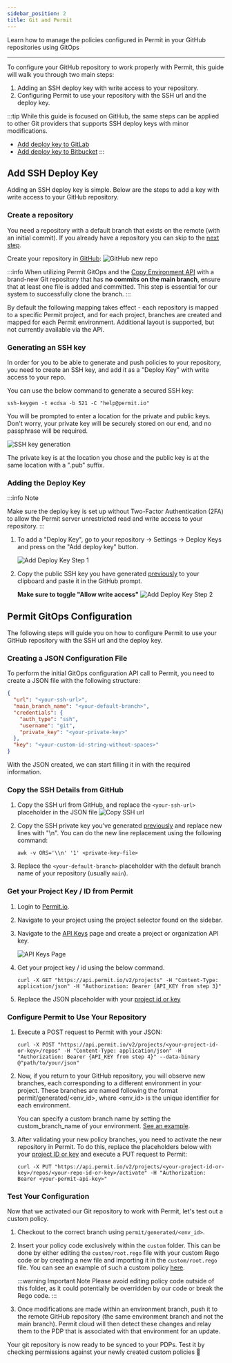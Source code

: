 ```yaml
---
sidebar_position: 2
title: Git and Permit
---
```


Learn how to manage the policies configured in Permit in your GitHub repositories using GitOps

---

To configure your GitHub repository to work properly with Permit, this guide will walk you through two main steps:

1. Adding an SSH deploy key with write access to your repository.
2. Configuring Permit to use your repository with the SSH url and the deploy key.

:::tip
While this guide is focused on GitHub, the same steps can be applied to other Git providers that supports SSH deploy keys with minor modifications.

- [Add deploy key to GitLab](https://docs.gitlab.com/ee/user/project/deploy_keys/)
- [Add deploy key to Bitbucket](https://support.atlassian.com/bitbucket-cloud/docs/set-up-an-ssh-key/)
  :::

## Add SSH Deploy Key

Adding an SSH deploy key is simple. Below are the steps to add a key with write access to your GitHub repository.

### Create a repository

You need a repository with a default branch that exists on the remote (with an initial commit).
If you already have a repository you can skip to the [next step](#generate-an-ssh-key).

Create your repository in [GitHub](https://github.com/new):
![GitHub new repo](/img/integrations/gitops/github-new-repo.png)

:::info
When utilizing Permit GitOps and the [Copy Environment API](https://api.permit.io/v2/redoc#tag/Environments/operation/copy_environment) with a
brand-new Git repository that has **no commits on the main branch**, ensure that at least one file is added and committed. This step
is essential for our system to successfully clone the branch.
:::

By default the following mapping takes effect - each repository is mapped to a specific Permit project, and for each project,
branches are created and mapped for each Permit environment. Additional layout is supported, but not currently available via the API.

### Generating an SSH key

In order for you to be able to generate and push policies to your repository, you need to create an SSH key,
and add it as a "Deploy Key" with write access to your repo.

You can use the below command to generate a secured SSH key:

```
ssh-keygen -t ecdsa -b 521 -C "help@permit.io"
```

You will be prompted to enter a location for the private and public keys. Don't worry, your private key will be securely stored on
our end, and no passphrase will be required.

![SSH key generation](/img/integrations/gitops/generate-ssh-key.png)

The private key is at the location you chose and the public key is at the same location with a ".pub" suffix.

### Adding the Deploy Key

:::info Note

Make sure the deploy key is set up without Two-Factor Authentication (2FA) to allow the Permit server unrestricted read and
write access to your repository.
:::

1. To add a "Deploy Key", go to your repository &rarr; Settings &rarr; Deploy Keys and press on the "Add deploy key" button.

   ![Add Deploy Key Step 1](/img/integrations/gitops/github-add-deploy-key-1.png)

2. Copy the public SSH key you have generated [previously](#generate-an-ssh-key) to your clipboard and paste it in the GitHub prompt.

   **Make sure to toggle "Allow write access"**
   ![Add Deploy Key Step 2](/img/integrations/gitops/github-add-deploy-key-2.png)

## Permit GitOps Configuration

The following steps will guide you on how to configure Permit to use your GitHub repository with the SSH url and the deploy key.

### Creating a JSON Configuration File

To perform the initial GitOps configuration API call to Permit, you need to create a JSON file with the following structure:

```json
{
  "url": "<your-ssh-url>",
  "main_branch_name": "<your-default-branch>",
  "credentials": {
    "auth_type": "ssh",
    "username": "git",
    "private_key": "<your-private-key>"
  },
  "key": "<your-custom-id-string-without-spaces>"
}
```

With the JSON created, we can start filling it in with the required information.

### Copy the SSH Details from GitHub

1. Copy the SSH url from GitHub, and replace the `<your-ssh-url>` placeholder in the JSON file
   ![Copy SSH url](/img/integrations/gitops/github-copy-ssh-url.png)

2. Copy the SSH private key you've generated [previously](#generate-an-ssh-key) and replace new lines with "\n".
   You can do the new line replacement using the following command:

   ```shell
   awk -v ORS='\\n' '1' <private-key-file>
   ```

3. Replace the `<your-default-branch>` placeholder with the default branch name of your repository (usually `main`).

### Get your Project Key / ID from Permit

1. Login to [Permit.io](https://app.permit.io).

2. Navigate to your project using the project selector found on the sidebar.

3. Navigate to the [API Keys](https://app.permit.io/settings/api-keys) page and create a project or organization API key.

   ![API Keys Page](/img/integrations/gitops/permit-settings-api-keys.png)

4. Get your project key / id using the below command.

   ```shell
   curl -X GET "https://api.permit.io/v2/projects" -H "Content-Type: application/json" -H "Authorization: Bearer {API_KEY from step 3}"
   ```

5. Replace the JSON placeholder with your [project id or key](/api/examples/get-project-and-env/#get-project-id-or-key)

### Configure Permit to Use Your Repository

1. Execute a POST request to Permit with your JSON:

   ```shell
   curl -X POST "https://api.permit.io/v2/projects/<your-project-id-or-key>/repos" -H "Content-Type: application/json" -H "Authorization: Bearer {API_KEY from step 4}" --data-binary @"path/to/your/json"
   ```

2. Now, if you return to your GitHub repository, you will observe new branches, each corresponding to a different environment in
   your project. These branches are named following the format permit/generated/<env_id>, where <env_id> is the unique identifier for
   each environment.

   You can specify a custom branch name by setting the custom_branch_name of your environment. [See an example](/api/examples/manage-env#customize-gitops-branch-name).

3. After validating your new policy branches, you need to activate the new repository in Permit. To do this, replace the placeholders
   below with your [project ID or key](/api/examples/get-project-and-env/#get-project-id-or-key) and execute a PUT request to Permit:

   ```shell
   curl -X PUT "https://api.permit.io/v2/projects/<your-project-id-or-key>/repos/<your-repo-id-or-key>/activate" -H "Authorization: Bearer <your-permit-api-key>"
   ```

### Test Your Configuration

Now that we activated our Git repository to work with Permit, let's test out a custom policy.

1. Checkout to the correct branch using `permit/generated/<env_id>`.

2. Insert your policy code exclusively within the `custom` folder. This can be done by either editing the `custom/root.rego` file
   with your custom Rego code or by creating a new file and importing it in the `custom/root.rego` file. You can see an example of
   such a custom policy [here](/integrations/gitops/custom_policy).

   :::warning Important Note
   Please avoid editing policy code outside of this folder, as it could potentially be overridden by our code or break the Rego code.
   :::

3. Once modifications are made within an environment branch, push it to the remote GitHub repository (the same environment branch
   and not the main branch). Permit cloud will then detect these changes and relay them to the PDP that is associated with that
   environment for an update.

Your git repository is now ready to be synced to your PDPs. Test it by checking permissions against your newly created
custom policies 🚀
